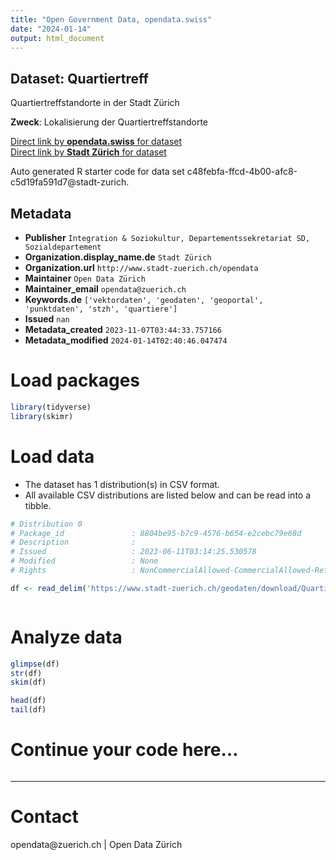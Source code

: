 ```yaml
---
title: "Open Government Data, opendata.swiss"
date: "2024-01-14"
output: html_document
---
```


## Dataset: Quartiertreff

Quartiertreffstandorte in der Stadt Zürich

**Zweck**: Lokalisierung der Quartiertreffstandorte

[Direct link by **opendata.swiss** for dataset](https://opendata.swiss/de/dataset/quartiertreff)<br>
[Direct link by **Stadt Zürich** for dataset](https://data.stadt-zuerich.ch/dataset/geo_quartiertreff)

Auto generated R starter code for data set c48febfa-ffcd-4b00-afc8-c5d19fa591d7@stadt-zurich.

## Metadata

- **Publisher** `Integration & Soziokultur, Departementssekretariat SD, Sozialdepartement`
- **Organization.display_name.de** `Stadt Zürich`
- **Organization.url** `http://www.stadt-zuerich.ch/opendata`
- **Maintainer** `Open Data Zürich`
- **Maintainer_email** `opendata@zuerich.ch`
- **Keywords.de** `['vektordaten', 'geodaten', 'geoportal', 'punktdaten', 'stzh', 'quartiere']`
- **Issued** `nan`
- **Metadata_created** `2023-11-07T03:44:33.757166`
- **Metadata_modified** `2024-01-14T02:40:46.047474`


# Load packages

```r

library(tidyverse)
library(skimr)

```

# Load data

-   The dataset has 1 distribution(s) in CSV format.
-   All available CSV distributions are listed below and can be read into a tibble.

```r

# Distribution 0
# Package_id               : 8804be95-b7c9-4576-b654-e2cebc79e68d
# Description              : 
# Issued                   : 2023-06-11T03:14:25.530578
# Modified                 : None
# Rights                   : NonCommercialAllowed-CommercialAllowed-ReferenceNotRequired

df <- read_delim('https://www.stadt-zuerich.ch/geodaten/download/Quartiertreff?format=10008')



```

# Analyze data

```r

glimpse(df)
str(df)
skim(df)

head(df)
tail(df)

```

# Continue your code here...

```r

```

------------------------------------------------------------------------

# Contact

opendata@zuerich.ch | Open Data Zürich
